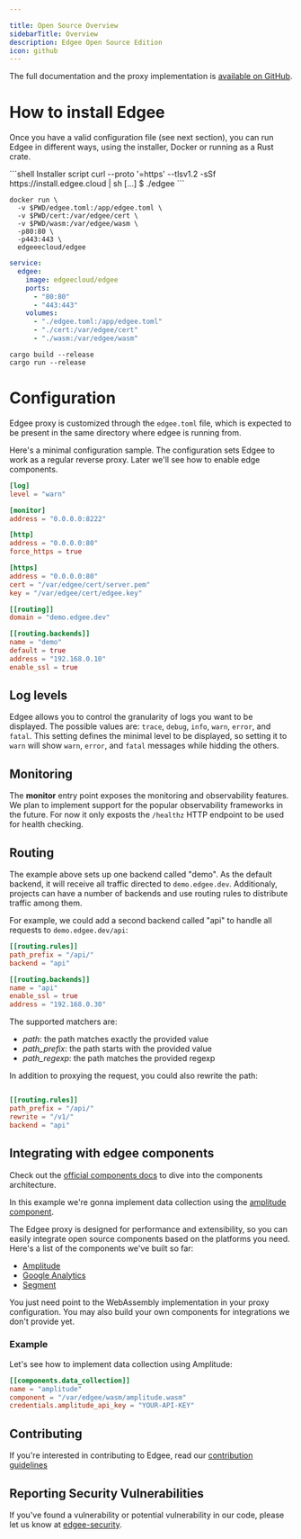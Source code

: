 ```yaml
---

title: Open Source Overview
sidebarTitle: Overview
description: Edgee Open Source Edition
icon: github
---
```


The full documentation and the proxy implementation is [available on GitHub](https://github.com/edgee-cloud/edgee).

# How to install Edgee

Once you have a valid configuration file (see next section), you can run Edgee in different ways, 
using the installer, Docker or running as a Rust crate.

<CodeGroup>
```shell Installer script
curl --proto '=https' --tlsv1.2 -sSf https://install.edgee.cloud | sh
[...]
$ ./edgee
```

```shell docker CLI
docker run \
  -v $PWD/edgee.toml:/app/edgee.toml \
  -v $PWD/cert:/var/edgee/cert \
  -v $PWD/wasm:/var/edgee/wasm \
  -p80:80 \
  -p443:443 \
  edgeeecloud/edgee
```

```yaml docker-compose.yml
service:
  edgee:
    image: edgeecloud/edgee
    ports:
      - "80:80"
      - "443:443"
    volumes:
      - "./edgee.toml:/app/edgee.toml"
      - "./cert:/var/edgee/cert"
      - "./wasm:/var/edgee/wasm"
```

```shell cargo CLI
cargo build --release
cargo run --release
```
</CodeGroup>

# Configuration


Edgee proxy is customized through the `edgee.toml` file, which is expected to be present in the same directory where edgee is running from.

Here's a minimal configuration sample. The configuration sets Edgee to work as a regular reverse proxy. Later  we'll see how to enable edge components.

```toml edgee.toml
[log]
level = "warn"

[monitor]
address = "0.0.0.0:8222"

[http]
address = "0.0.0.0:80"
force_https = true

[https]
address = "0.0.0.0:80"
cert = "/var/edgee/cert/server.pem"
key = "/var/edgee/cert/edgee.key"

[[routing]]
domain = "demo.edgee.dev"

[[routing.backends]]
name = "demo"
default = true
address = "192.168.0.10"
enable_ssl = true
```

## Log levels
Edgee allows you to control the granularity of logs you want to be displayed. The possible values are:
`trace`, `debug`, `info`, `warn`, `error`, and `fatal`. This setting defines the minimal level to
be displayed, so setting it to `warn` will show `warn`, `error`, and `fatal` messages while hidding the others.

## Monitoring
The **monitor** entry point exposes the monitoring and observability features. We plan to implement support for
the popular observability frameworks in the future. For now it only exposts the `/healthz` HTTP endpoint to 
be used for health checking.

## Routing
The example above sets up one backend called "demo".
As the default backend, it will receive all traffic directed to `demo.edgee.dev`.
Additionaly, projects can have a number of backends and use routing rules to distribute traffic among them.

For example, we could add a second backend called "api" to handle all requests to `demo.edgee.dev/api`:

```toml edgee.toml
[[routing.rules]]
path_prefix = "/api/"
backend = "api"

[[routing.backends]]
name = "api"
enable_ssl = true
address = "192.168.0.30"
```

The supported matchers are:
- *path*: the path matches exactly the provided value
- *path_prefix*: the path starts with the provided value
- *path_regexp*: the path matches the provided regexp

In addition to proxying the request, you could also rewrite the path:

```toml edgee.toml

[[routing.rules]]
path_prefix = "/api/"
rewrite = "/v1/"
backend = "api"
```

## Integrating with edgee components

Check out the [official components docs](/components/overview) to dive into the components architecture.

In this example we're gonna implement data collection using the [amplitude component](https://github.com/edgee-cloud/amplitude-component).

The Edgee proxy is designed for performance and extensibility, so you can easily integrate open source components based on the platforms you need. 
Here's a list of the components we've built so far:
- [Amplitude](/components/data-collection/amplitude)
- [Google Analytics](/components/data-collection/google-analytics)
- [Segment](/components/data-collection/segment)

You just need point to the WebAssembly implementation in your proxy configuration.
You may also build your own components for integrations we don't provide yet.


### Example

Let's see how to implement data collection using Amplitude:

```toml edgee.toml
[[components.data_collection]]
name = "amplitude"
component = "/var/edgee/wasm/amplitude.wasm"
credentials.amplitude_api_key = "YOUR-API-KEY"
```


## Contributing
If you're interested in contributing to Edgee, read our [contribution guidelines](https://github.com/edgee-cloud/edgee/blob/main/CONTRIBUTING.md)

## Reporting Security Vulnerabilities
If you've found a vulnerability or potential vulnerability in our code, please let us know at
[edgee-security](mailto:security@edgee.cloud).
